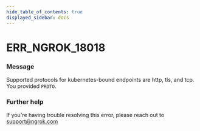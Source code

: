 ```yaml
---
hide_table_of_contents: true
displayed_sidebar: docs
---
```



# ERR_NGROK_18018

### Message

Supported protocols for kubernetes-bound endpoints are http, tls, and tcp. You provided `PROTO`.

<ErrorDetails error="err_ngrok_18018" />

### Further help

If you're having trouble resolving this error, please reach out to [support@ngrok.com](mailto:support@ngrok.com?subject=Help%20with%20ERR_NGROK_18018)
